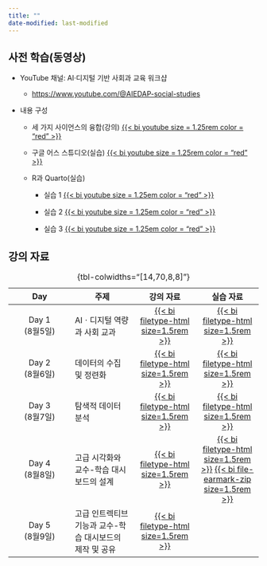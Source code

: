 ```yaml
---
title: ""
date-modified: last-modified
---
```


## 사전 학습(동영상)

-   YouTube 채널: AI·디지털 기반 사회과 교육 워크샵

    -   [https://www.youtube.com/\@AIEDAP-social-studies](https://www.youtube.com/@AIEDAP-social-studies)

-   내용 구성

    -   세 가지 사이언스의 융합(강의) [{{< bi youtube size = 1.25rem color = "red" >}}](https://www.youtube.com/watch?v=pVLhGhniMjg&list=PLBhmlKluaonqAygapYjjTQD2YzC8N5CBj&index=1)

    -   구글 어스 스튜디오(실습) [{{< bi youtube size = 1.25rem color = "red" >}}](https://www.youtube.com/watch?v=Z3KlpPhS7hc&list=PLBhmlKluaonqAygapYjjTQD2YzC8N5CBj&index=2&t=4s)

    -   R과 Quarto(실습)

        -   실습 1 [{{< bi youtube size = 1.25em color = "red" >}}](https://www.youtube.com/watch?v=JCxr_ThIg6A&list=PLBhmlKluaonqAygapYjjTQD2YzC8N5CBj&index=3&t=6s)

        -   실습 2 [{{< bi youtube size = 1.25em color = "red" >}}](https://www.youtube.com/watch?v=sOkGRQbOWh0&list=PLBhmlKluaonqAygapYjjTQD2YzC8N5CBj&index=4&t=3s)

        -   실습 3 [{{< bi youtube size = 1.25em color = "red" >}}](https://www.youtube.com/watch?v=Xy5BHPXrqlg&list=PLBhmlKluaonqAygapYjjTQD2YzC8N5CBj&index=5&t=2s)

## 강의 자료

| Day | 주제 | 강의 자료 | 실습 자료 |
|:--:|----|:--:|:--:|
| Day 1<br> (8월5일) | AIㆍ디지털 역량과 사회 교과 | [{{< bi filetype-html size=1.5rem >}}](lecture_1.qmd) | [{{< bi filetype-html size=1.5rem >}}](Day1.qmd) |
| Day 2<br> (8월6일) | 데이터의 수집 및 정련화 | [{{< bi filetype-html size=1.5rem >}}](lecture_2.qmd) | [{{< bi filetype-html size=1.5rem >}}](Day2.qmd) |
| Day 3<br> (8월7일) | 탐색적 데이터 분석 | [{{< bi filetype-html size=1.5rem >}}](lecture_3.qmd) | [{{< bi filetype-html size=1.5rem >}}](Day3.qmd) |
| Day 4<br> (8월8일) | 고급 시각화와 교수-학습 대시보드의 설계 | [{{< bi filetype-html size=1.5rem >}}](lecture_4.qmd) | [{{< bi filetype-html size=1.5rem >}}](Day4.qmd) [{{< bi file-earmark-zip size=1.5rem >}}](Day4.zip) |
| Day 5<br> (8월9일) | 고급 인트렉티브 기능과 교수-학습 대시보드의 제작 및 공유 | [{{< bi filetype-html size=1.5rem >}}](lecture_5.qmd) |  |

: {tbl-colwidths="\[14,70,8,8\]"}
